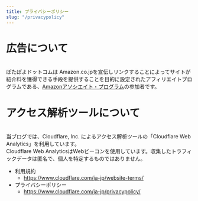 ```yaml
---
title: プライバシーポリシー
slug: "/privacypolicy"
---
```

# 広告について
  \
  ぽたぽよドットコムは Amazon.co.jpを宣伝しリンクすることによってサイトが紹介料を獲得できる手段を提供することを目的に設定されたアフィリエイトプログラムである、[Amazonアソシエイト・プログラム](https://affiliate.amazon.co.jp/)の参加者です。


# アクセス解析ツールについて
  \
  当ブログでは、Cloudflare, Inc. によるアクセス解析ツールの「Cloudflare Web Analytics」を利用しています。\
  Cloudflare Web AnalyticsはWebビーコンを使用しています。収集したトラフィックデータは匿名で、個人を特定するものではありません。

  + 利用規約
    + https://www.cloudflare.com/ja-jp/website-terms/
  + プライバシーポリシー
    + https://www.cloudflare.com/ja-jp/privacypolicy/